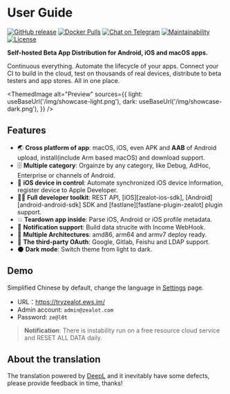
# User Guide

[![GitHub release](https://img.shields.io/github/v/release/tryzealot/zealot?include_prereleases)](https://github.com/tryzealot/zealot/releases)
[![Docker Pulls](https://img.shields.io/docker/pulls/tryzealot/zealot.svg)](https://hub.docker.com/r/tryzealot/zealot/)
[![Chat on Telegram](https://img.shields.io/badge/chat-on%20telegram-important.svg)](https://img.shields.io/badge/chat-on%20telegram-important.svg)
[![Maintainability](https://codeclimate.com/github/tryzealot/zealot/badges/gpa.svg)](https://codeclimate.com/github/tryzealot/zealot)
[![License](https://img.shields.io/github/license/tryzealot/zealot)](https://github.com/tryzealot/zealot/blob/develop/LICENSE)

**Self-hosted Beta App Distribution for Android, iOS and macOS apps.**

Continuous everything. Automate the lifecycle of your apps. Connect your CI to build in the cloud, test on thousands of real devices, distribute to beta testers and app stores. All in one place.

<ThemedImage
  alt="Preview"
  sources={{
    light: useBaseUrl('/img/showcase-light.png'),
    dark: useBaseUrl('/img/showcase-dark.png'),
  }}
/>

## Features

- 🌏 **Cross platform of app**: macOS, iOS, even APK and **AAB** of Android upload, install(include Arm based macOS) and download support.
- 🗄 **Multiple category**: Orgainze by any category, like Debug, AdHoc, Enterprise or channels of Android.
- 📱 **iOS device in control**: Automate synchronized iOS device information, register device to Apple Developer.
- 🧑‍💻 **Full developer toolkit**: REST API, [iOS][zealot-ios-sdk], [Android][android-android-sdk] SDK and [fastlane][fastlane-plugin-zealot] plugin support.
- 💥 **Teardown app inside**: Parse iOS, Android or iOS profile metadata.
- 🚨 **Notification support**: Build data strucite with Income WebHook.
- 🎳 **Multiple Architectures**: amd86, arm64 and armv7 deploy ready.
- 🔑 **The third-party OAuth**: Google, Gitlab, Feishu and LDAP support.
- 🌑 **Dark mode**: Switch theme from light to dark.


## Demo

Simplified Chinese by default, change the language in [Settings](/docs/4.x/user-guide/administrator/project-settings) page.

- URL：https://tryzealot.ews.im/
- Admin account: `admin@zealot.com`
- Password: `ze@l0t`

> **Notification**: There is instability run on a free resource cloud service and RESET ALL DATA daily.

## About the translation

The translation powered by [DeepL](https://www.deepl.com/translator) and it inevitably have some defects, please provide feedback in time, thanks!
